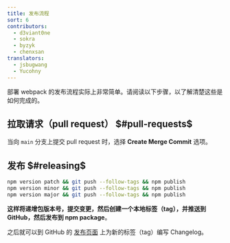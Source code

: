 ```yaml
---
title: 发布流程
sort: 6
contributors:
  - d3viant0ne
  - sokra
  - byzyk
  - chenxsan
translators:
  - jsbugwang
  - Yucohny
---
```


部署 webpack 的发布流程实际上非常简单。请阅读以下步骤，以了解清楚这些是如何完成的。

## 拉取请求（pull request） $#pull-requests$

当向 `main` 分支上提交 pull request 时，选择 **Create Merge Commit** 选项。


## 发布 $#releasing$

```bash
npm version patch && git push --follow-tags && npm publish
npm version minor && git push --follow-tags && npm publish
npm version major && git push --follow-tags && npm publish
```

**这样将递增包版本号，提交变更，然后创建一个本地标签（tag），并推送到 GitHub，然后发布到 npm package**。

之后就可以到 GitHub 的 [发布页面](https://github.com/webpack/webpack/releases) 上为新的标签（tag）编写 Changelog。
